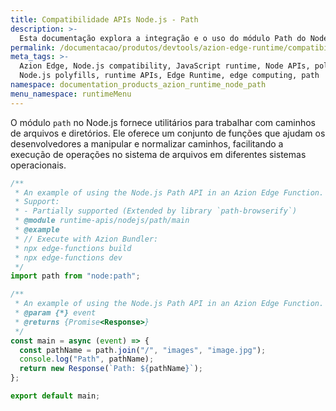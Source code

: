 ```yaml
---
title: Compatibilidade APIs Node.js - Path
description: >-
  Esta documentação explora a integração e o uso do módulo Path do Node.js dentro do Azion Runtime. O módulo Path fornece utilitários para trabalhar com caminhos de arquivos e diretórios.
permalink: /documentacao/produtos/devtools/azion-edge-runtime/compatibilidade/node/path/
meta_tags: >-
  Azion Edge, Node.js compatibility, JavaScript runtime, Node APIs, polyfills,
  Node.js polyfills, runtime APIs, Edge Runtime, edge computing, path
namespace: documentation_products_azion_runtime_node_path
menu_namespace: runtimeMenu
---
```


O módulo `path` no Node.js fornece utilitários para trabalhar com caminhos de arquivos e diretórios. Ele oferece um conjunto de funções que ajudam os desenvolvedores a manipular e normalizar caminhos, facilitando a execução de operações no sistema de arquivos em diferentes sistemas operacionais.

```javascript
/**
 * An example of using the Node.js Path API in an Azion Edge Function.
 * Support:
 * - Partially supported (Extended by library `path-browserify`)
 * @module runtime-apis/nodejs/path/main
 * @example
 * // Execute with Azion Bundler:
 * npx edge-functions build
 * npx edge-functions dev
 */
import path from "node:path";

/**
 * An example of using the Node.js Path API in an Azion Edge Function.
 * @param {*} event
 * @returns {Promise<Response>}
 */
const main = async (event) => {
  const pathName = path.join("/", "images", "image.jpg");
  console.log("Path", pathName);
  return new Response(`Path: ${pathName}`);
};

export default main;
```